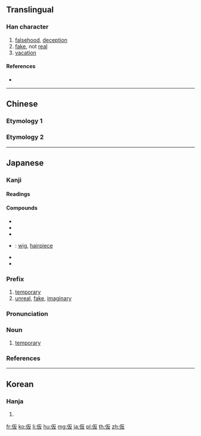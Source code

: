 {{also|假|段|反}}
==Translingual==

===Han character===
{{Han char|rn=9|rad=人|as=04|sn=6|four=|canj=OHE|ids=⿰亻反}}

# [[falsehood]], [[deception]]
# [[fake]], not [[real]]
# [[vacation]]

====References====
* {{Han ref|kx=0094.060|dkj=00398|hdz=10124.050|uh=4EEE|ud=20206}}

----

==Chinese==
===Etymology 1===
{{zh-see|反|v}}

===Etymology 2===
{{zh-see|假|v}}

----

==Japanese==

===Kanji===
{{ja-kanji|grade=5|rs=人04|style=s|kyu=假}}

====Readings====
{{ja-readings|goon=[[け]] (ke)|kanon=[[か]] (ka)|kun=[[かり]] (kari), [[かりる]] (kariru), [[かりに]] (karini)}}

====Compounds====
{{der-top|Compounds}}
* {{ja-r|仮説|かせつ}}
* {{ja-r|仮定|かてい}}
* {{ja-r|仮名|かな}}
* {{ja-r|仮髪|かはつ}}: [[wig]], [[hairpiece]]
* {{ja-r|仮病|かびょう}}
* {{ja-r|仮面|かめん}}
{{der-bottom}}

===Prefix===
{{ja-pos|か|prefix}}

# [[temporary]]
# [[unreal]], [[fake]], [[imaginary]]

{{ja-kanjitab|かり|yomi=k}}

===Pronunciation===
{{ja-pron|yomi=k|かり|acc=0|acc_ref=DJR,NHK}}

===Noun===
{{ja-noun|かり}}

# [[temporary]]

===References===
<references/>

----

==Korean==

===Hanja===
{{ko-hanja|hangeul=[[가]], [[반]]|rv=ga, ban|mr=ka, pan}}

# {{defn|lang=ko|sort=人04}}

[[fr:仮]]
[[ko:仮]]
[[li:仮]]
[[hu:仮]]
[[mg:仮]]
[[ja:仮]]
[[pl:仮]]
[[th:仮]]
[[zh:仮]]
